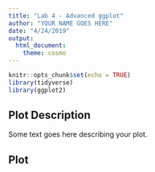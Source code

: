 ```yaml
---
title: "Lab 4 - Advanced ggplot"
author: "YOUR NAME GOES HERE"
date: "4/24/2019"
output: 
  html_document: 
    theme: cosmo
---
```


```r
knitr::opts_chunk$set(echo = TRUE)
library(tidyverse)
library(ggplot2)
```

## Plot Description

Some text goes here describing your plot.

## Plot

```r
```
